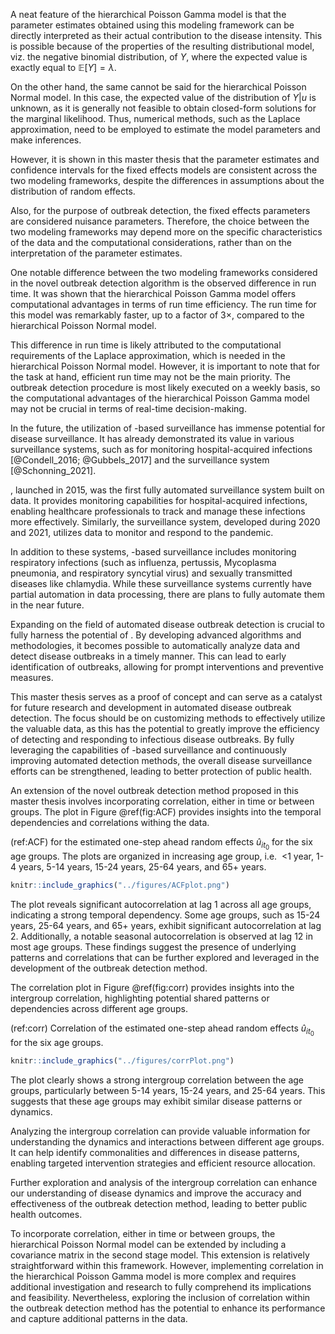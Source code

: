 \chapter{Discussion}



\section{Pros and cons for the different modeling frameworks}

A neat feature of the hierarchical Poisson Gamma model is that the parameter estimates obtained using this modeling framework can be directly interpreted as their actual contribution to the disease intensity. This is possible because of the properties of the resulting distributional model, viz. the negative binomial distribution, of $Y$, where the expected value is exactly equal to $\mathbb{E}[Y]=\lambda$.

On the other hand, the same cannot be said for the hierarchical Poisson Normal model. In this case, the expected value of the distribution of $Y|u$ is unknown, as it is generally not feasible to obtain closed-form solutions for the marginal likelihood. Thus, numerical methods, such as the Laplace approximation, need to be employed to estimate the model parameters and make inferences.

However, it is shown in this master thesis that the parameter estimates and confidence intervals for the fixed effects models are consistent across the two modeling frameworks, despite the differences in assumptions about the distribution of random effects. 

Also, for the purpose of outbreak detection, the fixed effects parameters are considered nuisance parameters. Therefore, the choice between the two modeling frameworks may depend more on the specific characteristics of the data and the computational considerations, rather than on the interpretation of the parameter estimates. 

One notable difference between the two modeling frameworks considered in the novel outbreak detection algorithm is the observed difference in run time. It was shown that the hierarchical Poisson Gamma model offers computational advantages in terms of run time efficiency. The run time for this model was remarkably faster, up to a factor of $3\times$, compared to the hierarchical Poisson Normal model.

This difference in run time is likely attributed to the computational requirements of the Laplace approximation, which is needed in the hierarchical Poisson Normal model. However, it is important to note that for the task at hand, efficient run time may not be the main priority. The outbreak detection procedure is most likely executed on a weekly basis, so the computational advantages of the hierarchical Poisson Gamma model may not be crucial in terms of real-time decision-making.

\section{Harnessing the potential of MiBa}

In the future, the utilization of \gls{MiBa}-based surveillance has immense potential for disease surveillance. It has already demonstrated its value in various surveillance systems, such as \gls{HAIBA} for monitoring hospital-acquired infections [@Condell_2016; @Gubbels_2017] and the \gls{COVID-19} surveillance system [@Schonning_2021].

\gls{HAIBA}, launched in 2015, was the first fully automated surveillance system built on \gls{MiBa} data. It provides monitoring capabilities for hospital-acquired infections, enabling healthcare professionals to track and manage these infections more effectively. Similarly, the \gls{COVID-19} surveillance system, developed during 2020 and 2021, utilizes \gls{MiBa} data to monitor and respond to the \gls{COVID-19} pandemic.

In addition to these systems, \gls{MiBa}-based surveillance includes monitoring respiratory infections (such as influenza, pertussis, Mycoplasma pneumonia, and respiratory syncytial virus) and sexually transmitted diseases like chlamydia. While these surveillance systems currently have partial automation in data processing, there are plans to fully automate them in the near future.

Expanding on the field of automated disease outbreak detection is crucial to fully harness the potential of \gls{MiBa}. By developing advanced algorithms and methodologies, it becomes possible to automatically analyze \gls{MiBa} data and detect disease outbreaks in a timely manner. This can lead to early identification of outbreaks, allowing for prompt interventions and preventive measures.

This master thesis serves as a proof of concept and can serve as a catalyst for future research and development in automated disease outbreak detection. The focus should be on customizing methods to effectively utilize the valuable \gls{MiBa} data, as this has the potential to greatly improve the efficiency of detecting and responding to infectious disease outbreaks. By fully leveraging the capabilities of \gls{MiBa}-based surveillance and continuously improving automated detection methods, the overall disease surveillance efforts can be strengthened, leading to better protection of public health.

\section{Potential extensions of the novel algorithm}

An extension of the novel outbreak detection method proposed in this master thesis involves incorporating correlation, either in time or between groups. The \gls{ACF} plot in Figure \@ref(fig:ACF) provides insights into the temporal dependencies and correlations withing the data.

(ref:ACF) \gls{ACF} for the estimated one-step ahead random effects $\hat u_{i{t_0}}$ for the six age groups. The plots are organized in increasing age group, i.e. \textbf{(a)} <1 year, \textbf{(b)} 1-4 years, \textbf{(c)} 5-14 years, \textbf{(d)} 15-24 years, \textbf{(e)} 25-64 years, and \textbf{(f)} 65+ years.

```r
knitr::include_graphics("../figures/ACFplot.png")
```

The \gls{ACF} plot reveals significant autocorrelation at lag 1 across all age groups, indicating a strong temporal dependency. Some age groups, such as 15-24 years, 25-64 years, and 65+ years, exhibit significant autocorrelation at lag 2. Additionally, a notable seasonal autocorrelation is observed at lag 12 in most age groups. These findings suggest the presence of underlying patterns and correlations that can be further explored and leveraged in the development of the outbreak detection method.

The correlation plot in Figure \@ref(fig:corr) provides insights into the intergroup correlation, highlighting potential shared patterns or dependencies across different age groups.

(ref:corr) Correlation of the estimated one-step ahead random effects $\hat u_{i{t_0}}$ for the six age groups.

```r
knitr::include_graphics("../figures/corrPlot.png")
```

The plot clearly shows a strong intergroup correlation between the age groups, particularly between 5-14 years, 15-24 years, and 25-64 years. This suggests that these age groups may exhibit similar disease patterns or dynamics.

Analyzing the intergroup correlation can provide valuable information for understanding the dynamics and interactions between different age groups. It can help identify commonalities and differences in disease patterns, enabling targeted intervention strategies and efficient resource allocation.

Further exploration and analysis of the intergroup correlation can enhance our understanding of disease dynamics and improve the accuracy and effectiveness of the outbreak detection method, leading to better public health outcomes.

To incorporate correlation, either in time or between groups, the hierarchical Poisson Normal model can be extended by including a covariance matrix in the second stage model. This extension is relatively straightforward within this framework. However, implementing correlation in the hierarchical Poisson Gamma model is more complex and requires additional investigation and research to fully comprehend its implications and feasibility. Nevertheless, exploring the inclusion of correlation within the outbreak detection method has the potential to enhance its performance and capture additional patterns in the data.



\cleardoublepage
